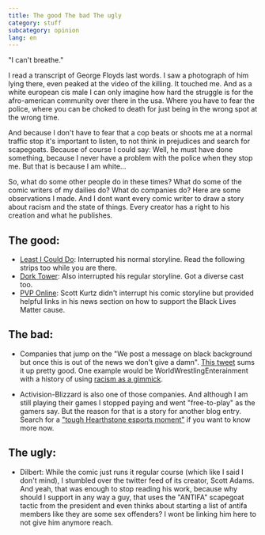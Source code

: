 ```yaml
---
title: The good The bad The ugly
category: stuff
subcategory: opinion
lang: en
---
```


"I can't breathe."

I read a transcript of George Floyds last words. I saw a photograph of him lying
there, even peaked at the video of the killing. It touched me. And as a white
european cis male I can only imagine how hard the struggle is for the
afro-american community over there in the usa. Where you have to fear the
police, where you can be choked to death for just being in the wrong spot at the
wrong time.

And because I don't have to fear that a cop beats or shoots me at a normal
traffic stop it's important to listen, to not think in prejudices and search for
scapegoats. Because of course I could say: Well, he must have done something,
because I never have a problem with the police when they stop me. But that is
because I am white...

So, what do some other people do in these times? What do some of the comic
writers of my dailies do? What do companies do? Here are some observations I
made. And I dont want every comic writer to draw a story about racism and the
state of things. Every creator has a right to his creation and what he
publishes.

## The good:

- [Least I Could Do](https://leasticoulddo.com/comic/20200602): Interrupted his
  normal storyline. Read the following strips too while you are there.
- [Dork Tower](http://www.dorktower.com/2020/06/01/listen-dork-tower-01-06-20/):
  Also interrupted his regular storyline. Got a diverse cast too.
- [PVP Online](http://pvponline.com/news/black-lives-matter): Scott Kurtz didn't
  interrupt his comic storyline but provided helpful links in his news section
  on how to support the Black Lives Matter cause.

## The bad:

- Companies that jump on the "We post a message on black background but once
  this is out of the news we don't give a damn".
  [This tweet](https://twitter.com/Campster/status/1267183124582215680) sums it
  up pretty good. One example would be WorldWrestlingEnterainment with a history
  of using
  [racism as a gimmick](https://bleacherreport.com/articles/1075655-wwes-15-most-nearly-racist-moments-in-history-with-video).

- Activision-Blizzard is also one of those companies. And although I am still
  playing their games I stopped paying and went "free-to-play" as the gamers
  say. But the reason for that is a story for another blog entry. Search for a
  ["tough Hearthstone esports moment"](https://www.ecosia.org/search?q=tough+Hearthstone+esports+moment)
  if you want to know more now.

## The ugly:

- Dilbert: While the comic just runs it regular course (which like I said I
  don't mind), I stumbled over the twitter feed of its creator, Scott Adams. And
  yeah, that was enough to stop reading his work, because why should I support
  in any way a guy, that uses the "ANTIFA" scapegoat tactic from the president
  and even thinks about starting a list of antifa members like they are some sex
  offenders? I wont be linking him here to not give him anymore reach.

